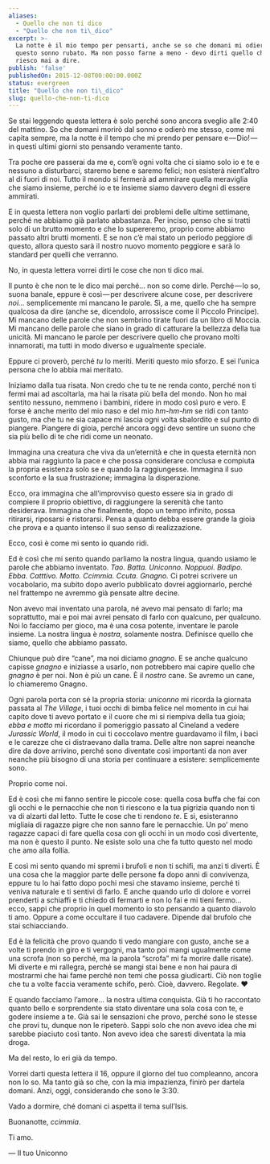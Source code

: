```yaml
---
aliases:
  - Quello che non ti dico
  - "Quello che non ti\_dico"
excerpt: >-
  La notte è il mio tempo per pensarti, anche se so che domani mi odierò per
  questo sonno rubato. Ma non posso farne a meno - devo dirti quello che non
  riesco mai a dire.
publish: 'false'
publishedOn: 2015-12-08T00:00:00.000Z
status: evergreen
title: "Quello che non ti\_dico"
slug: quello-che-non-ti-dico
---
```

Se stai leggendo questa lettera è solo perché sono ancora sveglio alle 2:40 del mattino. So che domani morirò dal sonno e odierò me stesso, come mi capita sempre, ma la notte è il tempo che mi prendo per pensare e — Dio! — in questi ultimi giorni sto pensando veramente tanto.

Tra poche ore passerai da me e, com’è ogni volta che ci siamo solo io e te e nessuno a disturbarci, staremo bene e saremo felici; non esisterà nient’altro al di fuori di noi. Tutto il mondo si fermerà ad ammirare quella meraviglia che siamo insieme, perché io e te insieme siamo davvero degni di essere ammirati.

E in questa lettera non voglio parlarti dei problemi delle ultime settimane, perché ne abbiamo già parlato abbastanza. Per inciso, penso che si tratti solo di un brutto momento e che lo supereremo, proprio come abbiamo passato altri brutti momenti. E se non c’è mai stato un periodo peggiore di questo, allora questo sarà il nostro nuovo momento peggiore e sarà lo standard per quelli che verranno.

No, in questa lettera vorrei dirti le cose che non ti dico mai.

Il punto è che non te le dico mai perché… non so come dirle. Perché — lo so, suona banale, eppure è così — per descrivere alcune cose, per descrivere _noi…_ semplicemente mi mancano le parole. Sì, a me, quello che ha sempre qualcosa da dire (anche se, dicendolo, arrossisce come il Piccolo Principe). Mi mancano delle parole che non sembrino tirate fuori da un libro di Moccia. Mi mancano delle parole che siano in grado di catturare la bellezza della tua unicità. Mi mancano le parole per descrivere quello che provano molti innamorati, ma tutti in modo diverso e ugualmente speciale.

Eppure ci proverò, perché _tu_ lo meriti. Meriti questo mio sforzo. E sei l’unica persona che lo abbia mai meritato.

Iniziamo dalla tua risata. Non credo che tu te ne renda conto, perché non ti fermi mai ad ascoltarla, ma hai la risata più bella del mondo. Non ho mai sentito nessuno, nemmeno i bambini, ridere in modo così puro e vero. E forse è anche merito del mio naso e del mio _hm-hm-hm_ se ridi con tanto gusto, ma che tu ne sia capace mi lascia ogni volta sbalordito e sul punto di piangere. Piangere di gioia, perché ancora oggi devo sentire un suono che sia più bello di te che ridi come un neonato.

Immagina una creatura che viva da un’eternità e che in questa eternità non abbia mai raggiunto la pace e che possa considerare conclusa e compiuta la propria esistenza solo se e quando la raggiungesse. Immagina il suo sconforto e la sua frustrazione; immagina la disperazione.

Ecco, ora immagina che all’improvviso questo essere sia in grado di compiere il proprio obiettivo, di raggiungere la serenità che tanto desiderava. Immagina che finalmente, dopo un tempo infinito, possa ritirarsi, riposarsi e ristorarsi. Pensa a quanto debba essere grande la gioia che prova e a quanto intenso il suo senso di realizzazione.

Ecco, così è come mi sento io quando ridi.

Ed è così che mi sento quando parliamo la nostra lingua, quando usiamo le parole che abbiamo inventato. _Tao. Batta. Uniconno. Noppuoi. Badipo. Ebba. Catttivo. Motto. Ccimmia. Ccuta. Gnagno._ Ci potrei scrivere un vocabolario, ma subito dopo averlo pubblicato dovrei aggiornarlo, perché nel frattempo ne avremmo già pensate altre decine.

Non avevo mai inventato una parola, né avevo mai pensato di farlo; ma soprattutto, mai e poi mai avrei pensato di farlo con qualcuno, per qualcuno. Noi lo facciamo per gioco, ma è una cosa potente, inventare le parole insieme. La nostra lingua è _nostra_, solamente nostra. Definisce quello che siamo, quello che abbiamo passato.

Chiunque può dire “cane”, ma noi diciamo _gnagno_. E se anche qualcuno capisse _gnagno_ e iniziasse a usarlo, non potrebbero mai capire quello che _gnagno_ è per noi. Non è più un cane. È il _nostro_ cane. Se avremo un cane, lo chiameremo Gnagno.

Ogni parola porta con sé la propria storia: _uniconno_ mi ricorda la giornata passata al _The Village_, i tuoi occhi di bimba felice nel momento in cui hai capito dove ti avevo portato e il cuore che mi si riempiva della tua gioia; _ebba e motto_ mi ricordano il pomeriggio passato al Cineland a vedere _Jurassic World_, il modo in cui ti coccolavo mentre guardavamo il film, i baci e le carezze che ci distraevano dalla trama. Delle altre non saprei neanche dire da dove arrivino, perché sono diventate così importanti da non aver neanche più bisogno di una storia per continuare a esistere: semplicemente sono.

Proprio come noi.

Ed è così che mi fanno sentire le piccole cose: quella cosa buffa che fai con gli occhi e le pernacchie che non ti riescono e la tua pigrizia quando non ti va di alzarti dal letto. Tutte le cose che ti rendono _te_. E sì, esisteranno migliaia di ragazze pigre che non sanno fare le pernacchie. Un po’ meno ragazze capaci di fare quella cosa con gli occhi in un modo così divertente, ma non è questo il punto. Ne esiste solo una che fa tutto questo nel modo che amo alla follia.

E così mi sento quando mi spremi i brufoli e non ti schifi, ma anzi ti diverti. È una cosa che la maggior parte delle persone fa dopo anni di convivenza, eppure tu lo hai fatto dopo pochi mesi che stavamo insieme, perché ti veniva naturale e ti sentivi di farlo. E anche quando urlo di dolore e vorrei prenderti a schiaffi e ti chiedo di fermarti e non lo fai e mi tieni fermo… ecco, sappi che proprio in quel momento io sto pensando a quanto diavolo ti amo. Oppure a come occultare il tuo cadavere. Dipende dal brufolo che stai schiacciando.

Ed è la felicità che provo quando ti vedo mangiare con gusto, anche se a volte ti prendo in giro e ti vergogni, ma tanto poi mangi ugualmente come una scrofa (non so perché, ma la parola “scrofa” mi fa morire dalle risate). Mi diverte e mi rallegra, perché se mangi stai bene e non hai paura di mostrarmi che hai fame perché non temi che possa giudicarti. Ciò non toglie che tu a volte faccia veramente schifo, però. Cioè, davvero. Regolate. ❤

E quando facciamo l’amore… la nostra ultima conquista. Già ti ho raccontato quanto bello e sorprendente sia stato diventare una sola cosa con te, e godere insieme a te. Già sai le sensazioni che provo, perché sono le stesse che provi tu, dunque non le ripeterò. Sappi solo che non avevo idea che mi sarebbe piaciuto così tanto. Non avevo idea che saresti diventata la mia droga.

Ma del resto, lo eri già da tempo.

Vorrei darti questa lettera il 16, oppure il giorno del tuo compleanno, ancora non lo so. Ma tanto già so che, con la mia impazienza, finirò per dartela domani. Anzi, oggi, considerando che sono le 3:30.

Vado a dormire, ché domani ci aspetta il tema sull’Isis.

Buonanotte, _ccimmia_.

Ti amo.

— Il tuo Uniconno
